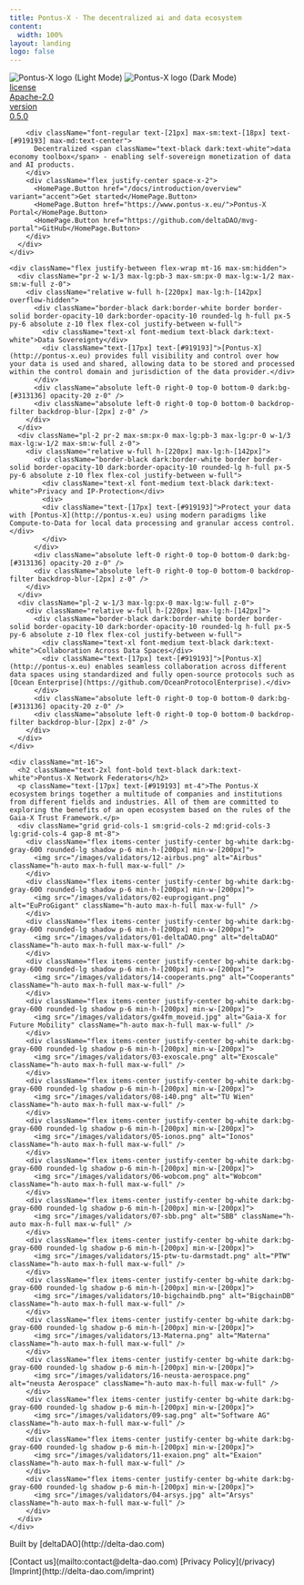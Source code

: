 ```yaml
---
title: Pontus-X · The decentralized ai and data ecosystem
content:
  width: 100%
layout: landing
logo: false
---
```



<div className="absolute max-w-[1120px] mx-auto w-full top-20 bottom-0 bg-[url('/colosseum-light.svg')] dark:bg-[url('/colosseum.svg')] bg-no-repeat max-sm:w-[200%] max-sm:-left-[200px] max-sm:hidden" />
<div className="max-w-[1120px] mx-auto vp-doc relative px-[24px] mb-[96px] mt-[32px] md:px-0 md:mb-[64px">
  <div className="pt-[48px] max-sm:pt-0">
      <div className="space-y-8 max-w-[440px] flex flex-col items-start max-md:items-center mx-auto">
          <img
            className="h-[90px] max-sm:h-[300px] block dark:hidden "
            src="/logo-light.svg"
            alt="Pontus-X logo (Light Mode)"
          />
          <img
            className="h-[90px] max-sm:h-[300px] hidden dark:block "
            src="/logo-dark.svg"
            alt="Pontus-X logo (Dark Mode)"
          />
        <div className="flex flex-col justify-between w-full space-y-10 max-lg:w-[370px] max-md:hidden">
        <div className="flex justify-between space-x-4">
          <a href="https://github.com/Pontus-X/.github/blob/main/LICENSE" className="cursor-pointer h-[36px] flex-1 relative rounded-lg overflow-hidden border border-black/10 dark:border-white/20" style={{ color: 'inherit' }} rel="noreferrer noopener" target="_blank">
            <div className="absolute flex z-[1] p-[6px] h-full w-full">
              <div className="flex-1 bg-white/60 dark:bg-black/40 flex items-center w-full h-full rounded-md">
                <span className="font-medium text-[15px] leading-none opacity-80 w-full text-center">license</span>
              </div>
              <div className="flex items-center h-full px-2">
                <span className="font-medium text-[15px] leading-none text-center w-full text-black dark:text-white">Apache-2.0</span>
              </div>
            </div>
            <div className="absolute left-0 right-0 top-0 bottom-0 bg-black/5 dark:bg-white/5 z-[0]" />
            <div className="absolute left-0 right-0 top-0 bottom-0 backdrop-blur-[2px] backdrop-filter z-[0]" />
          </a>
          <a href="https://github.com/pontus-x" className="cursor-pointer h-[36px] flex-1 relative rounded-lg overflow-hidden border border-green-400/50" style={{ color: 'inherit' }} rel="noreferrer noopener" target="_blank">
            <div className="absolute flex z-[1] p-[6px] h-full w-full">
              <div className="flex-1 bg-white/60 dark:bg-black/40 flex items-center w-full h-full rounded-md">
                <span className="font-medium text-[15px] leading-none opacity-80 w-full text-center">version</span>
              </div>
              <div className="flex items-center h-full px-2">
                <span className="font-medium text-[15px] leading-none text-center w-full text-green-400">0.5.0</span>
              </div>
            </div>
            <div className="absolute left-0 right-0 top-0 bottom-0 bg-green-400 opacity-10 z-[0]" />
            <div className="absolute left-0 right-0 top-0 bottom-0 backdrop-blur-[2px] backdrop-filter z-[0]" />
          </a>
        </div>
      </div>

        <div className="font-regular text-[21px] max-sm:text-[18px] text-[#919193] max-md:text-center">
          Decentralized <span className="text-black dark:text-white">data economy toolbox</span> - enabling self-sovereign monetization of data and AI products.
        </div>
        <div className="flex justify-center space-x-2">
          <HomePage.Button href="/docs/introduction/overview" variant="accent">Get started</HomePage.Button>
          <HomePage.Button href="https://www.pontus-x.eu/">Pontus-X Portal</HomePage.Button>
          <HomePage.Button href="https://github.com/deltaDAO/mvg-portal">GitHub</HomePage.Button>
        </div>
      </div>
    </div>

    <div className="flex justify-between flex-wrap mt-16 max-sm:hidden">
      <div className="pr-2 w-1/3 max-lg:pb-3 max-sm:px-0 max-lg:w-1/2 max-sm:w-full z-0">
        <div className="relative w-full h-[220px] max-lg:h-[142px] overflow-hidden">
          <div className="border-black dark:border-white border border-solid border-opacity-10 dark:border-opacity-10 rounded-lg h-full px-5 py-6 absolute z-10 flex flex-col justify-between w-full">
            <div className="text-xl font-medium text-black dark:text-white">Data Sovereignty</div>
            <div className="text-[17px] text-[#919193]">[Pontus-X](http://pontus-x.eu) provides full visibility and control over how your data is used and shared, allowing data to be stored and processed within the control domain and jurisdiction of the data provider.</div>
          </div>
          <div className="absolute left-0 right-0 top-0 bottom-0 dark:bg-[#313136] opacity-20 z-0" />
          <div className="absolute left-0 right-0 top-0 bottom-0 backdrop-filter backdrop-blur-[2px] z-0" />
        </div>
      </div>
      <div className="pl-2 pr-2 max-sm:px-0 max-lg:pb-3 max-lg:pr-0 w-1/3 max-lg:w-1/2 max-sm:w-full z-0">
        <div className="relative w-full h-[220px] max-lg:h-[142px]">
          <div className="border-black dark:border-white border border-solid border-opacity-10 dark:border-opacity-10 rounded-lg h-full px-5 py-6 absolute z-10 flex flex-col justify-between w-full">
            <div className="text-xl font-medium text-black dark:text-white">Privacy and IP-Protection</div>
            <div>
            <div className="text-[17px] text-[#919193]">Protect your data with [Pontus-X](http://pontus-x.eu) using modern paradigms like Compute-to-Data for local data processing and granular access control.</div>
            </div>
          </div>
          <div className="absolute left-0 right-0 top-0 bottom-0 dark:bg-[#313136] opacity-20 z-0" />
          <div className="absolute left-0 right-0 top-0 bottom-0 backdrop-filter backdrop-blur-[2px] z-0" />
        </div>
      </div>
      <div className="pl-2 w-1/3 max-lg:px-0 max-lg:w-full z-0">
        <div className="relative w-full h-[220px] max-lg:h-[142px]">
          <div className="border-black dark:border-white border border-solid border-opacity-10 dark:border-opacity-10 rounded-lg h-full px-5 py-6 absolute z-10 flex flex-col justify-between w-full">
            <div className="text-xl font-medium text-black dark:text-white">Collaboration Across Data Spaces</div>
            <div className="text-[17px] text-[#919193]">[Pontus-X](http://pontus-x.eu) enables seamless collaboration across different data spaces using standardized and fully open-source protocols such as [Ocean Enterprise](https://github.com/OceanProtocolEnterprise).</div>
          </div>
          <div className="absolute left-0 right-0 top-0 bottom-0 dark:bg-[#313136] opacity-20 z-0" />
          <div className="absolute left-0 right-0 top-0 bottom-0 backdrop-filter backdrop-blur-[2px] z-0" />
        </div>
      </div>
    </div>

    <div className="mt-16">
      <h2 className="text-2xl font-bold text-black dark:text-white">Pontus-X Network Federators</h2>
      <p className="text-[17px] text-[#919193] mt-4">The Pontus-X ecosystem brings together a multitude of companies and institutions from different fields and industries. All of them are committed to exploring the benefits of an open ecosystem based on the rules of the Gaia-X Trust Framework.</p>
      <div className="grid grid-cols-1 sm:grid-cols-2 md:grid-cols-3 lg:grid-cols-4 gap-8 mt-8">
        <div className="flex items-center justify-center bg-white dark:bg-gray-600 rounded-lg shadow p-6 min-h-[200px] min-w-[200px]">
          <img src="/images/validators/12-airbus.png" alt="Airbus" className="h-auto max-h-full max-w-full" />
        </div>
        <div className="flex items-center justify-center bg-white dark:bg-gray-600 rounded-lg shadow p-6 min-h-[200px] min-w-[200px]">
          <img src="/images/validators/02-euprogigant.png" alt="EuProGigant" className="h-auto max-h-full max-w-full" />
        </div>
        <div className="flex items-center justify-center bg-white dark:bg-gray-600 rounded-lg shadow p-6 min-h-[200px] min-w-[200px]">
          <img src="/images/validators/01-deltaDAO.png" alt="deltaDAO" className="h-auto max-h-full max-w-full" />
        </div>
        <div className="flex items-center justify-center bg-white dark:bg-gray-600 rounded-lg shadow p-6 min-h-[200px] min-w-[200px]">
          <img src="/images/validators/14-cooperants.png" alt="Cooperants" className="h-auto max-h-full max-w-full" />
        </div>
        <div className="flex items-center justify-center bg-white dark:bg-gray-600 rounded-lg shadow p-6 min-h-[200px] min-w-[200px]">
          <img src="/images/validators/gx4fm_moveid.jpg" alt="Gaia-X for Future Mobility" className="h-auto max-h-full max-w-full" />
        </div>
        <div className="flex items-center justify-center bg-white dark:bg-gray-600 rounded-lg shadow p-6 min-h-[200px] min-w-[200px]">
          <img src="/images/validators/03-exoscale.png" alt="Exoscale" className="h-auto max-h-full max-w-full" />
        </div>
        <div className="flex items-center justify-center bg-white dark:bg-gray-600 rounded-lg shadow p-6 min-h-[200px] min-w-[200px]">
          <img src="/images/validators/08-i40.png" alt="TU Wien" className="h-auto max-h-full max-w-full" />
        </div>
        <div className="flex items-center justify-center bg-white dark:bg-gray-600 rounded-lg shadow p-6 min-h-[200px] min-w-[200px]">
          <img src="/images/validators/05-ionos.png" alt="Ionos" className="h-auto max-h-full max-w-full" />
        </div>
        <div className="flex items-center justify-center bg-white dark:bg-gray-600 rounded-lg shadow p-6 min-h-[200px] min-w-[200px]">
          <img src="/images/validators/06-wobcom.png" alt="Wobcom" className="h-auto max-h-full max-w-full" />
        </div>
        <div className="flex items-center justify-center bg-white dark:bg-gray-600 rounded-lg shadow p-6 min-h-[200px] min-w-[200px]">
          <img src="/images/validators/07-sbb.png" alt="SBB" className="h-auto max-h-full max-w-full" />
        </div>
        <div className="flex items-center justify-center bg-white dark:bg-gray-600 rounded-lg shadow p-6 min-h-[200px] min-w-[200px]">
          <img src="/images/validators/15-ptw-tu-darmstadt.png" alt="PTW" className="h-auto max-h-full max-w-full" />
        </div>
        <div className="flex items-center justify-center bg-white dark:bg-gray-600 rounded-lg shadow p-6 min-h-[200px] min-w-[200px]">
          <img src="/images/validators/10-bigchaindb.png" alt="BigchainDB" className="h-auto max-h-full max-w-full" />
        </div>
        <div className="flex items-center justify-center bg-white dark:bg-gray-600 rounded-lg shadow p-6 min-h-[200px] min-w-[200px]">
          <img src="/images/validators/13-Materna.png" alt="Materna" className="h-auto max-h-full max-w-full" />
        </div>
        <div className="flex items-center justify-center bg-white dark:bg-gray-600 rounded-lg shadow p-6 min-h-[200px] min-w-[200px]">
          <img src="/images/validators/16-neusta-aerospace.png" alt="neusta Aerospace" className="h-auto max-h-full max-w-full" />
        </div>
        <div className="flex items-center justify-center bg-white dark:bg-gray-600 rounded-lg shadow p-6 min-h-[200px] min-w-[200px]">
          <img src="/images/validators/09-sag.png" alt="Software AG" className="h-auto max-h-full max-w-full" />
        </div>
        <div className="flex items-center justify-center bg-white dark:bg-gray-600 rounded-lg shadow p-6 min-h-[200px] min-w-[200px]">
          <img src="/images/validators/11-exaion.png" alt="Exaion" className="h-auto max-h-full max-w-full" />
        </div>
        <div className="flex items-center justify-center bg-white dark:bg-gray-600 rounded-lg shadow p-6 min-h-[200px] min-w-[200px]">
          <img src="/images/validators/04-arsys.jpg" alt="Arsys" className="h-auto max-h-full max-w-full" />
        </div>
      </div>
    </div>

</div>
<footer>
<div className="text-black dark:text-white">
    <div className="max-w-2xl mx-auto">
        <div className="mt-28 flex flex-col md:flex-row md:justify-between items-center text-sm text-gray-400">
            <p className="order-2 md:order-1 mt-8 md:mt-0">Built by [deltaDAO](http://delta-dao.com)</p>
            <div className="order-1 md:order-2">
                <span className="px-2">[Contact us](mailto:contact@delta-dao.com)</span>
                <span className="px-2 border-l">[Privacy Policy](/privacy)</span>
                <span className="px-2 border-l">[Imprint](http://delta-dao.com/imprint)</span>
            </div>
        </div>
    </div>
</div>
</footer>
